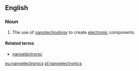 ==English==

===Noun===
{{wikipedia}}
{{en-noun|-}}

# {{context|physics}} The use of [[nanotechnology]] to create [[electronic]] components

====Related terms====
*[[nanoelectronic]]

[[eu:nanoelectronics]]
[[pl:nanoelectronics]]